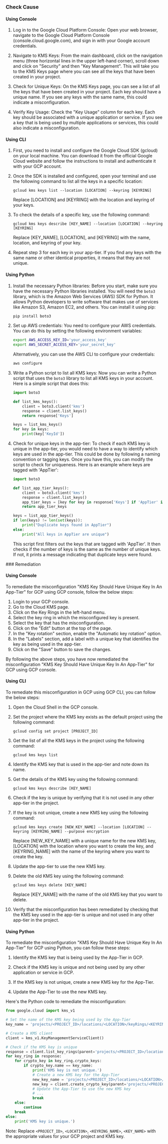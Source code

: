

<Tabs><Tab title='Cause'>
### Check Cause

#### Using Console

1. Log in to the Google Cloud Platform Console: Open your web browser, navigate to the Google Cloud Platform Console (console.cloud.google.com), and sign in with your Google account credentials.

2. Navigate to KMS Keys: From the main dashboard, click on the navigation menu (three horizontal lines in the upper left-hand corner), scroll down and click on "Security" and then "Key Management". This will take you to the KMS Keys page where you can see all the keys that have been created in your project.

3. Check for Unique Keys: On the KMS Keys page, you can see a list of all the keys that have been created in your project. Each key should have a unique name. If you see any keys with the same name, this could indicate a misconfiguration. 

4. Verify Key Usage: Check the "Key Usage" column for each key. Each key should be associated with a unique application or service. If you see a key that is being used by multiple applications or services, this could also indicate a misconfiguration.

#### Using CLI

1. First, you need to install and configure the Google Cloud SDK (gcloud) on your local machine. You can download it from the official Google Cloud website and follow the instructions to install and authenticate it with your GCP account.

2. Once the SDK is installed and configured, open your terminal and use the following command to list all the keys in a specific location:

   ```
   gcloud kms keys list --location [LOCATION] --keyring [KEYRING]
   ```
   Replace [LOCATION] and [KEYRING] with the location and keyring of your keys.

3. To check the details of a specific key, use the following command:

   ```
   gcloud kms keys describe [KEY_NAME] --location [LOCATION] --keyring [KEYRING]
   ```
   Replace [KEY_NAME], [LOCATION], and [KEYRING] with the name, location, and keyring of your key.

4. Repeat step 3 for each key in your app-tier. If you find any keys with the same name or other identical properties, it means that they are not unique.

#### Using Python

1. Install the necessary Python libraries: Before you start, make sure you have the necessary Python libraries installed. You will need the `boto3` library, which is the Amazon Web Services (AWS) SDK for Python. It allows Python developers to write software that makes use of services like Amazon S3, Amazon EC2, and others. You can install it using pip:

   ```bash
   pip install boto3
   ```

2. Set up AWS credentials: You need to configure your AWS credentials. You can do this by setting the following environment variables:

   ```bash
   export AWS_ACCESS_KEY_ID='your_access_key'
   export AWS_SECRET_ACCESS_KEY='your_secret_key'
   ```

   Alternatively, you can use the AWS CLI to configure your credentials:

   ```bash
   aws configure
   ```

3. Write a Python script to list all KMS keys: Now you can write a Python script that uses the `boto3` library to list all KMS keys in your account. Here is a simple script that does this:

   ```python
   import boto3

   def list_kms_keys():
       client = boto3.client('kms')
       response = client.list_keys()
       return response['Keys']

   keys = list_kms_keys()
   for key in keys:
       print(key['KeyId'])
   ```

4. Check for unique keys in the app-tier: To check if each KMS key is unique in the app-tier, you would need to have a way to identify which keys are used in the app-tier. This could be done by following a naming convention or tagging keys. Once you have this, you can modify the script to check for uniqueness. Here is an example where keys are tagged with 'AppTier':

   ```python
   import boto3

   def list_app_tier_keys():
       client = boto3.client('kms')
       response = client.list_keys()
       app_tier_keys = [key for key in response['Keys'] if 'AppTier' in key['Tags']]
       return app_tier_keys

   keys = list_app_tier_keys()
   if len(keys) != len(set(keys)):
       print("Duplicate keys found in AppTier")
   else:
       print("All keys in AppTier are unique")
   ```

   This script first filters out the keys that are tagged with 'AppTier'. It then checks if the number of keys is the same as the number of unique keys. If not, it prints a message indicating that duplicate keys were found.

</Tab>

<Tab title='Remediation'>
### Remediation

#### Using Console

To remediate the misconfiguration "KMS Key Should Have Unique Key In An App-Tier" for GCP using GCP console, follow the below steps:

1. Login to your GCP console.
2. Go to the Cloud KMS page.
3. Click on the Key Rings in the left-hand menu.
4. Select the key ring in which the misconfigured key is present.
5. Select the key that has the misconfiguration.
6. Click on the "Edit" button at the top of the page.
7. In the "Key rotation" section, enable the "Automatic key rotation" option.
8. In the "Labels" section, add a label with a unique key that identifies the key as being used in the app-tier.
9. Click on the "Save" button to save the changes.

By following the above steps, you have now remediated the misconfiguration "KMS Key Should Have Unique Key In An App-Tier" for GCP using GCP console.

#### Using CLI

To remediate this misconfiguration in GCP using GCP CLI, you can follow the below steps:

1. Open the Cloud Shell in the GCP console.

2. Set the project where the KMS key exists as the default project using the following command:

   ```
   gcloud config set project [PROJECT_ID]
   ```

3. Get the list of all the KMS keys in the project using the following command:

   ```
   gcloud kms keys list
   ```

4. Identify the KMS key that is used in the app-tier and note down its name.

5. Get the details of the KMS key using the following command:

   ```
   gcloud kms keys describe [KEY_NAME]
   ```

6. Check if the key is unique by verifying that it is not used in any other app-tier in the project.

7. If the key is not unique, create a new KMS key using the following command:

   ```
   gcloud kms keys create [NEW_KEY_NAME] --location [LOCATION] --keyring [KEYRING_NAME] --purpose encryption
   ```

   Replace [NEW_KEY_NAME] with a unique name for the new KMS key, [LOCATION] with the location where you want to create the key, and [KEYRING_NAME] with the name of the keyring where you want to create the key.

8. Update the app-tier to use the new KMS key.

9. Delete the old KMS key using the following command:

   ```
   gcloud kms keys delete [KEY_NAME]
   ```

   Replace [KEY_NAME] with the name of the old KMS key that you want to delete.

10. Verify that the misconfiguration has been remediated by checking that the KMS key used in the app-tier is unique and not used in any other app-tier in the project.

#### Using Python

To remediate the misconfiguration "KMS Key Should Have Unique Key In An App-Tier" for GCP using Python, you can follow these steps:

1. Identify the KMS key that is being used by the App-Tier in GCP.

2. Check if the KMS key is unique and not being used by any other application or service in GCP.

3. If the KMS key is not unique, create a new KMS key for the App-Tier.

4. Update the App-Tier to use the new KMS key.

Here's the Python code to remediate the misconfiguration:

```python
from google.cloud import kms_v1

# Set the name of the KMS key being used by the App-Tier
key_name = 'projects/<PROJECT_ID>/locations/<LOCATION>/keyRings/<KEYRING_NAME>/cryptoKeys/<KEY_NAME>'

# Create a KMS client
client = kms_v1.KeyManagementServiceClient()

# Check if the KMS key is unique
response = client.list_key_rings(parent='projects/<PROJECT_ID>/locations/<LOCATION>')
for key_ring in response:
    for crypto_key in key_ring.crypto_keys:
        if crypto_key.name == key_name:
            print('KMS key is not unique.')
            # Create a new KMS key for the App-Tier
            new_key_name = 'projects/<PROJECT_ID>/locations/<LOCATION>/keyRings/<KEYRING_NAME>/cryptoKeys/new_key'
            new_key = client.create_crypto_key(parent='projects/<PROJECT_ID>/locations/<LOCATION>/keyRings/<KEYRING_NAME>', crypto_key_id='new_key', purpose=kms_v1.CryptoKey.CryptoKeyPurpose.ENCRYPT_DECRYPT)
            # Update the App-Tier to use the new KMS key
            # ...
            break
    else:
        continue
    break
else:
    print('KMS key is unique.')
```

Note: Replace `<PROJECT_ID>`, `<LOCATION>`, `<KEYRING_NAME>`, `<KEY_NAME>` with the appropriate values for your GCP project and KMS key.


</Tab>
</Tabs>